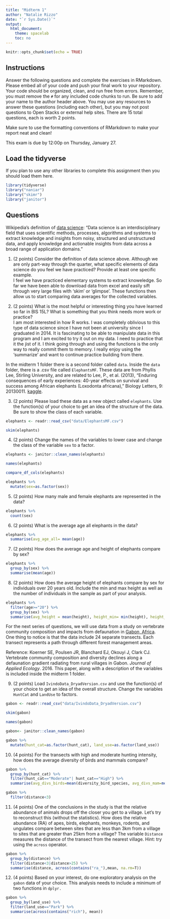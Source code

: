```yaml
---
title: "Midterm 1"
author: "Natalie Rizzo"
date: "`r Sys.Date()`"
output:
  html_document:
    theme: spacelab
    toc: no
---
```


```r
knitr::opts_chunk$set(echo = TRUE)
```

## Instructions
Answer the following questions and complete the exercises in RMarkdown. Please embed all of your code and push your final work to your repository. Your code should be organized, clean, and run free from errors. Remember, you must remove the `#` for any included code chunks to run. Be sure to add your name to the author header above. You may use any resources to answer these questions (including each other), but you may not post questions to Open Stacks or external help sites. There are 15 total questions, each is worth 2 points.  

Make sure to use the formatting conventions of RMarkdown to make your report neat and clean!  

This exam is due by 12:00p on Thursday, January 27.  

## Load the tidyverse
If you plan to use any other libraries to complete this assignment then you should load them here.
```r
library(tidyverse)
library("naniar")
library("skimr")
library("janitor")
```

## Questions  
Wikipedia's definition of [data science](https://en.wikipedia.org/wiki/Data_science): "Data science is an interdisciplinary field that uses scientific methods, processes, algorithms and systems to extract knowledge and insights from noisy, structured and unstructured data, and apply knowledge and actionable insights from data across a broad range of application domains."  

1. (2 points) Consider the definition of data science above. Although we are only part-way through the quarter, what specific elements of data science do you feel we have practiced? Provide at least one specific example.  
I feel we have practiced elementary systems to extract knoweledge. So far we have been able to download data from excel and easily sift through very large files with 'skim' or 'glimpse'. These functions then allow us to start comparing data averages for the collected variables. 

2. (2 points) What is the most helpful or interesting thing you have learned so far in BIS 15L? What is something that you think needs more work or practice?  
I am most interested in how R works. I was completely oblivious to this type of data science since I have not been at university since I graduated in 2014. It is fascinating to be able to manipulate data in this program and I am excited to try it out on my data. I need to practice that it the jist of it. I think going through and using the functions is the only way to really commit them to memory. I really enjoy using the 'summarize' and want to continue practice building from there. 

In the midterm 1 folder there is a second folder called `data`. Inside the `data` folder, there is a .csv file called `ElephantsMF`. These data are from Phyllis Lee, Stirling University, and are related to Lee, P., et al. (2013), "Enduring consequences of early experiences: 40-year effects on survival and success among African elephants (Loxodonta africana)," Biology Letters, 9: 20130011. [kaggle](https://www.kaggle.com/mostafaelseidy/elephantsmf).  

3. (2 points) Please load these data as a new object called `elephants`. Use the function(s) of your choice to get an idea of the structure of the data. Be sure to show the class of each variable.
```r
elephants <- readr::read_csv("data/ElephantsMF.csv")
```
```r
skim(elephants)
```

4. (2 points) Change the names of the variables to lower case and change the class of the variable `sex` to a factor.
```r
elephants <- janitor::clean_names(elephants)
```

```r
names(elephants)
```
```r
compare_df_cols(elephants)
```

```r
elephants %>% 
  mutate(sex=as.factor(sex))
```

5. (2 points) How many male and female elephants are represented in the data?
```r
elephants %>% 
  count(sex)
```

6. (2 points) What is the average age all elephants in the data?
```r
elephants %>%
  summarise(avg_age_all= mean(age))
```

7. (2 points) How does the average age and height of elephants compare by sex?
```r
elephants %>% 
  group_by(sex) %>%
  summarise(mean(age))
```
8. (2 points) How does the average height of elephants compare by sex for individuals over 20 years old. Include the min and max height as well as the number of individuals in the sample as part of your analysis.  
```r
elephants %>%
  filter(age>="20") %>% 
  group_by(sex) %>%
  summarise(avg_height = mean(height), height_min= min(height), height_max=max(height), total=n())
```
For the next series of questions, we will use data from a study on vertebrate community composition and impacts from defaunation in [Gabon, Africa](https://en.wikipedia.org/wiki/Gabon). One thing to notice is that the data include 24 separate transects. Each transect represents a path through different forest management areas.  

Reference: Koerner SE, Poulsen JR, Blanchard EJ, Okouyi J, Clark CJ. Vertebrate community composition and diversity declines along a defaunation gradient radiating from rural villages in Gabon. _Journal of Applied Ecology_. 2016. This paper, along with a description of the variables is included inside the midterm 1 folder.  

9. (2 points) Load `IvindoData_DryadVersion.csv` and use the function(s) of your choice to get an idea of the overall structure. Change the variables `HuntCat` and `LandUse` to factors.
```r
gabon <- readr::read_csv("data/IvindoData_DryadVersion.csv")
```

```r
skim(gabon)
```

```r
names(gabon)
```

```r
gabon<- janitor::clean_names(gabon)
```
```r
gabon %>%
  mutate(hunt_cat=as.factor(hunt_cat), land_use=as.factor(land_use))
```

10. (4 points) For the transects with high and moderate hunting intensity, how does the average diversity of birds and mammals compare?
```r
gabon %>% 
  group_by(hunt_cat) %>% 
  filter(hunt_cat=="Moderate"| hunt_cat=="High") %>%
  summarise(avg_divs_birds=mean(diversity_bird_species, avg_divs_mam=mean(diversity_mammal_species)))
```
```r
gabon %>%
  filter(distance<3)
```

11. (4 points) One of the conclusions in the study is that the relative abundance of animals drops off the closer you get to a village. Let's try to reconstruct this (without the statistics). How does the relative abundance (RA) of apes, birds, elephants, monkeys, rodents, and ungulates compare between sites that are less than 3km from a village to sites that are greater than 25km from a village? The variable `Distance` measures the distance of the transect from the nearest village. Hint: try using the `across` operator.  
```r
gabon %>%
  group_by(distance) %>% 
  filter(distance<3|distance>25) %>% 
  summarise(distance, across(contains("ra_"),mean, na.rm=T))
```

12. (4 points) Based on your interest, do one exploratory analysis on the `gabon` data of your choice. This analysis needs to include a minimum of two functions in `dplyr.`

```r
gabon %>% 
  group_by(land_use) %>% 
  filter(land_use=="Park") %>% 
  summarise(across(contains("rich"), mean))
```

